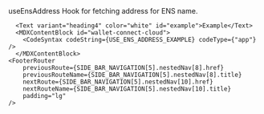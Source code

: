 


<MDXLayout>
  <MDXContentSection>
      <Text variant="heading4" color="white" id="use-ens-address">useEnsAddress</Text>
      <MDXContentBlock id="get-started">
        Hook for fetching address for ENS name.
        <CodeSyntax codeString={USE_ENS_ADDRESS} codeType={"app"} />
      </MDXContentBlock>

      <Text variant="heading4" color="white" id="example">Example</Text>
      <MDXContentBlock id="wallet-connect-cloud">
        <CodeSyntax codeString={USE_ENS_ADDRESS_EXAMPLE} codeType={"app"} />
      </MDXContentBlock>
    <FooterRouter
        previousRoute={SIDE_BAR_NAVIGATION[5].nestedNav[8].href}
        previousRouteName={SIDE_BAR_NAVIGATION[5].nestedNav[8].title}
        nextRoute={SIDE_BAR_NAVIGATION[5].nestedNav[10].href}
        nextRouteName={SIDE_BAR_NAVIGATION[5].nestedNav[10].title}
        padding="lg"
    />

  </MDXContentSection>
  <MDXToCSection data={USE_ENS_ADDRESS_TOC}/>
</MDXLayout>
